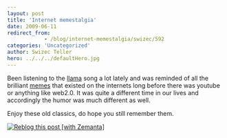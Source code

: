 ```yaml
---
layout: post
title: 'Internet memestalgia'
date: 2009-06-11
redirect_from: 
            - /blog/internet-memestalgia/swizec/592
categories: 'Uncategorized'
author: Swizec Teller
hero: ../../../defaultHero.jpg
---
```

Been listening to the [llama](http://en.wikipedia.org/wiki/Llama "Llama") song a lot lately and was reminded of all the brilliant [memes](http://en.wikipedia.org/wiki/Meme "Meme") that existed on the internets long before there was youtube or anything like web2.0. It was quite a different time in our lives and accordingly the humor was much different as well.



Enjoy these old classics, do hope you still remember them.

















[![Reblog this post \[with Zemanta\]](http://img.zemanta.com/reblog_e.png?x-id=421cb74e-e79f-4d65-b005-67750ae98be1)](http://reblog.zemanta.com/zemified/421cb74e-e79f-4d65-b005-67750ae98be1/ "Reblog this post \[with Zemanta]")